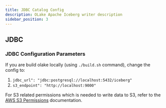 ```yaml
---
title: JDBC Catalog Config
description: OLake Apache Iceberg writer description
sidebar_position: 3
---
```


## JDBC

<MinioJDBCIcebergWriterConfigLocal/>

### JDBC Configuration Parameters

<MinioJDBCIcebergWriterConfigLocalDetails/>


If you are build olake locally (using `./build.sh` command), change the config to:
1. `jdbc_url": "jdbc:postgresql://localhost:5432/iceberg"`
2. `s3_endpoint": "http://localhost:9000"`

For S3 related permissions which is needed to write data to S3, refer to the [AWS S3 Permissions](../../s3/overview#iam-permissions-required) documentation.